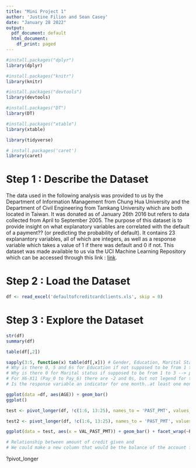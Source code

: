 ```yaml
---
title: "Mini Project 1"
author: 'Justine Filion and Sean Casey'
date: "January 28 2022"
output:
  pdf_document: default
  html_document:
    df_print: paged
---
```


```r
#install.packages("dplyr")
library(dplyr)

#install.packages("knitr")
library(knitr)

#install.packages("devtools")
library(devtools)

#install.packages("DT")
library(DT)

#install.packages("xtable")
library(xtable)

library(tidyverse)

# install.packages('caret')
library(caret)

```

# Step 1 : Describe the Dataset

The data used in the following analysis was provided to us by the Department of Information Management from Chung Hua University and the Department of Civil Engineering from Tamkang University which are both located in Taiwan. It was donated as of January 26th 2016 but refers to data collected from April to September 2005. The purpose of this dataset is to provide insight on what explanatory variables are correlated with the default of a payment?? (or predicting the probability of default). It contains 23 explanantory variables, all of which are integers, as well as a response variable which takes a value of 1 if there was default and 0 if not. This dataset was made available to us via the UCI Machine Learning Repository which can be accessed through this link : [link](https://archive.ics.uci.edu/ml/machine-learning-databases/00350/). 

# Step 2 : Load the Dataset

```r
df <- read_excel('defaultofcreditcardclients.xls', skip = 0)
```

# Step 3 : Explore the Dataset

```r
str(df)
summary(df)

table(df[,2])

sapply(3:5, function(x) table(df[,x])) # Gender, Education, Marital Status 
# Why is there 0, 5 and 6s for Education if not supposed to be from 1 to 4 --> put them in 4 = others ?
# Why is there 0 for Marital status if supposed to be from 1 to 3 --> put them in 3 = others ?
# For X6-X11 (Pay_0 to Pay_6) there are -2 and 0s, but not legend for that so what do they represent..
# Is the response variable an indicator for one month..at least one month ..?

ggplot(data =df, aes(AGE)) + geom_bar()
ggplot()

test <- pivot_longer(df, !c(1:6, 13:25), names_to = 'PAST_PMT', values_to = 'VAL_PAST_PMT') %>% pivot_longer(!c(1:6, 13:21), names_to = 'BILL_AMT', values_to = 'VAL_BILL_AMT') %>% pivot_longer(!c(1:6, 13:17), names_to = 'AMT_PREV_PMT', values_to = 'VAL_AMT_PREV_PMT')

test2 <- pivot_longer(df, !c(1:6, 13:25), names_to = 'PAST_PMT', values_to = 'VAL_PAST_PMT')

ggplot(data = test, aes(x = VAL_PAST_PMT)) + geom_bar() + facet_wrap(~PAST_PMT) 

# Relationship between amount of credit given and 
# We could make a new column that would be the balance of the account for a specific month
```













?pivot_longer













